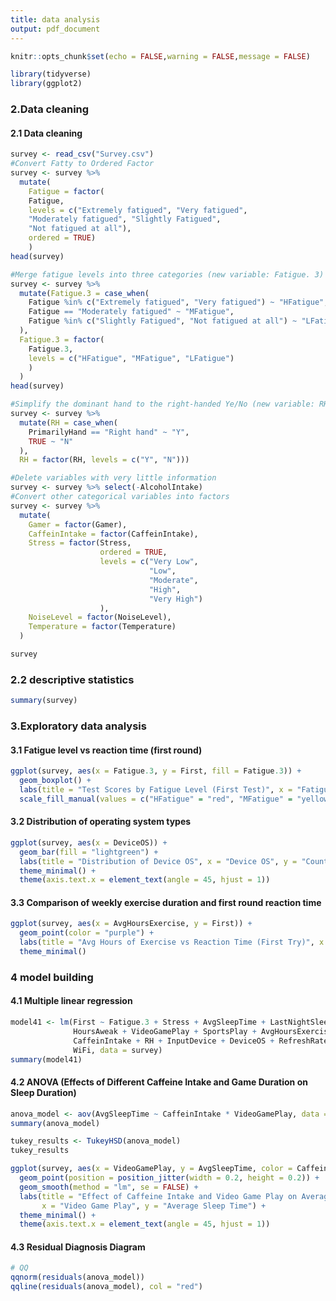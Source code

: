 ---
title: data analysis
output: pdf_document
---
```{r setup,include=FALSE}
knitr::opts_chunk$set(echo = FALSE,warning = FALSE,message = FALSE)
```
```{r}
library(tidyverse)
library(ggplot2)
```
### 2.Data cleaning
#### 2.1 Data cleaning

```{r}
survey <- read_csv("Survey.csv")
#Convert Fatty to Ordered Factor
survey <- survey %>%
  mutate(
    Fatigue = factor(
    Fatigue, 
    levels = c("Extremely fatigued", "Very fatigued", 
    "Moderately fatigued", "Slightly Fatigued", 
    "Not fatigued at all"),
    ordered = TRUE)
    )
head(survey)
```
```{r}
#Merge fatigue levels into three categories (new variable: Fatigue. 3)
survey <- survey %>%
  mutate(Fatigue.3 = case_when(
    Fatigue %in% c("Extremely fatigued", "Very fatigued") ~ "HFatigue",
    Fatigue == "Moderately fatigued" ~ "MFatigue",
    Fatigue %in% c("Slightly Fatigued", "Not fatigued at all") ~ "LFatigue"
  ),
  Fatigue.3 = factor(
    Fatigue.3, 
    levels = c("HFatigue", "MFatigue", "LFatigue")
    )
  )
head(survey)
```
```{r}
#Simplify the dominant hand to the right-handed Ye/No (new variable: RH)
survey <- survey %>%
  mutate(RH = case_when(
    PrimarilyHand == "Right hand" ~ "Y",
    TRUE ~ "N"
  ),
  RH = factor(RH, levels = c("Y", "N")))
```

```{r}
#Delete variables with very little information
survey <- survey %>% select(-AlcoholIntake)
#Convert other categorical variables into factors
survey <- survey %>%
  mutate(
    Gamer = factor(Gamer),
    CaffeinIntake = factor(CaffeinIntake),
    Stress = factor(Stress, 
                    ordered = TRUE,
                    levels = c("Very Low", 
                               "Low", 
                               "Moderate", 
                               "High", 
                               "Very High")
                    ),
    NoiseLevel = factor(NoiseLevel),
    Temperature = factor(Temperature)
  )
```
```{r}
survey
```
### 2.2 descriptive statistics

```{r}
summary(survey)
```
### 3.Exploratory data analysis

#### 3.1 Fatigue level vs reaction time (first round)

```{r,fig.width=6, fig.height=4, fig.align='center'}
ggplot(survey, aes(x = Fatigue.3, y = First, fill = Fatigue.3)) +
  geom_boxplot() +
  labs(title = "Test Scores by Fatigue Level (First Test)", x = "Fatigue Level", y = "First Test Score") +
  scale_fill_manual(values = c("HFatigue" = "red", "MFatigue" = "yellow", "LFatigue" = "green"))
```
#### 3.2 Distribution of operating system types
```{r,fig.width=6, fig.height=4, fig.align='center'}
ggplot(survey, aes(x = DeviceOS)) +
  geom_bar(fill = "lightgreen") +
  labs(title = "Distribution of Device OS", x = "Device OS", y = "Count") +
  theme_minimal() +
  theme(axis.text.x = element_text(angle = 45, hjust = 1))
```
#### 3.3 Comparison of weekly exercise duration and first round reaction time

```{r,fig.width=6, fig.height=4, fig.align='center'}
ggplot(survey, aes(x = AvgHoursExercise, y = First)) +
  geom_point(color = "purple") +
  labs(title = "Avg Hours of Exercise vs Reaction Time (First Try)", x = "Avg Hours of Exercise", y = "Reaction Time (ms)") +
  theme_minimal()
```

### 4 model building
#### 4.1 Multiple linear regression


```{r}
model41 <- lm(First ~ Fatigue.3 + Stress + AvgSleepTime + LastNightSleep + 
              HoursAweak + VideoGamePlay + SportsPlay + AvgHoursExercise + 
              CaffeinIntake + RH + InputDevice + DeviceOS + RefreshRate + 
              WiFi, data = survey)
summary(model41)
```
#### 4.2 ANOVA (Effects of Different Caffeine Intake and Game Duration on Sleep Duration)

```{r}
anova_model <- aov(AvgSleepTime ~ CaffeinIntake * VideoGamePlay, data = survey)
summary(anova_model)
```
```{r}
tukey_results <- TukeyHSD(anova_model)
tukey_results
```
```{r,fig.width=6, fig.height=4, fig.align='center'}
ggplot(survey, aes(x = VideoGamePlay, y = AvgSleepTime, color = CaffeinIntake)) +
  geom_point(position = position_jitter(width = 0.2, height = 0.2)) +
  geom_smooth(method = "lm", se = FALSE) +
  labs(title = "Effect of Caffeine Intake and Video Game Play on Average Sleep Time",
       x = "Video Game Play", y = "Average Sleep Time") +
  theme_minimal() +
  theme(axis.text.x = element_text(angle = 45, hjust = 1))
```
#### 4.3 Residual Diagnosis Diagram

```{r,fig.width=6, fig.height=4, fig.align='center'}
# QQ
qqnorm(residuals(anova_model))
qqline(residuals(anova_model), col = "red")
```














